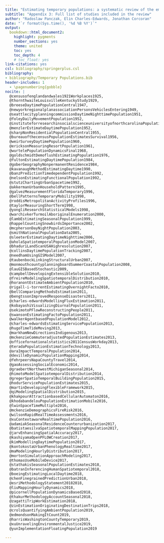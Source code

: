 ---
title: "Estimating temporary populations: a systematic review of the empirical literature"
subtitle: "Appendix 3: Full list of studies included in the review"
author: "Radoslaw Panczak, Elin Charles-Edwards, Jonathan Corcoran"
date: "`r format(Sys.time(), '%d %B %Y')`"
output:
  bookdown::html_document2:
    highlight: pygments
    number_sections: yes
    theme: united
    toc: yes
    toc_depth: 4
    # toc_float: yes
link-citations: yes
csl: bibliography/springerplus.csl
bibliography:
- bibliography/Temporary Populations.bib
header-includes: 1
  - \pagenumbering{gobble}
nocite: | 
  @censusofenglandandwales1921Workplaces1925, 
  @thornthwaiteLouisvilleKentuckyStudy1929,
  @breeseDaytimePopulationCentral1947,
  @newyorkregionalplanassociationPersonsVehiclesEntering1949,
  @seattlecityplanningcommissionDaytimeNighttimePopulation1951,
  @foleyDailyMovementPopulation1952,
  @instituteforresearchinsocialscienceuniversityofnorthcarolinaPopulationDistributionSpatial1952,
  @menzlerEstimateDaytimePopulation1952,
  @sharpNonResidentialPopulationCentral1955,
  @bureauofthecensusPopulationEstimatesSurvival1956,
  @weirSurveyDaytimePopulation1960,
  @ericksonMeasuringResortPopulation1961,
  @wurtelePopulationDynamicsFinal1968,
  @goldschmidtDemoflushEstimatingPopulation1976,
  @fultonEstimatingDaytimePopulation1984,
  @goberGeographyNonpermanentResidence1984,
  @kavanaughMethodEstimatingDaytime1990,
  @banzPredictionTimedependentPopulation1992,
  @nelsonEstimatingFunctionalPopulation1992,
  @stutzChartingUrbanSpacetime1992,
  @akkermanUrbanHouseholdPattern1995,
  @galvezMeasurementFloridaTemporary1996,
  @bellPatternsTemporaryMobility1998,
  @roddisMetropolitanActivityProfiles1996,
  @taylorMeasuringShortTerm1998,
  @yongliResearchStatisticalModels1998,
  @warchivkerTurmoilAboriginalEnumeration2000,
  @lambEstimatingSeasonalPopulation1999,
  @happelCountingSnowbirdsImportance2002,
  @mcphersonDayNightPopulation2003,
  @smithNationalPopulationData2005,
  @sleeterEstimatingDaytimeNighttime2006,
  @aholaSpatiotemporalPopulationModel2007,
  @bhaduriLandScanUSAHighresolution2007,
  @collinsDaytimePopulationTracking2007,
  @needhamUsingGISModel2007,
  @taubenbockLinkingStructuralUrban2007,
  @monmouthcountyplanningboardSummerCoastalPopulation2008,
  @lauGISBasedStochastic2009,
  @campbellDevelopingExtensibleSolution2010,
  @freireModelingSpatiotemporalDistribution2010,
  @horanontEstimateAmbientPopulation2010,
  @rigall-i-torrentEstimatingOvernightFacto2010,
  @bellComparingMethodsEstimation2011,
  @bengtssonImprovedResponseDisasters2011,
  @charles-edwardsModellingFluxEstimation2011,
  @kobayashiVisualizingDiurnalPopulation2011,
  @sekimotoPFlowReconstructingPeople2011,
  @swansonEstimatingFactoPopulation2011,
  @walkerAgentbasedPopulationModel2012,
  @charles-edwardsEstimatingServicePopulation2013,
  @hugoTimeTideMoving2013,
  @markhamNewDirectionsIndigenous2013,
  @mckenzieCommuteradjustedPopulationEstimates2013,
  @officefornationalstatistics2011CensusWorkday2013,
  @teradaPopulationEstimationTechnology2013,
  @araImpactTemporalPopulation2014,
  @devilleDynamicPopulationMapping2014,
  @fehrpeersNapaCountyTravel2014,
  @gaoAssessingSocialEconomic2014,
  @graebertNorthwestMichiganSeasonal2014,
  @himotoModelSpatiotemporalDistribution2014,
  @gregerSpatioTemporalBuildingPopulation2015,
  @hodurServicePopulationEstimates2015,
  @martinDevelopingFlexibleFramework2015,
  @qiModelingSpatialDistribution2015,
  @khakpourAttractionbasedCellularAutomaton2016,
  @khodabandelouPopulationEstimationMobile2016,
  @lwinSpaceTimeMultiple2016,
  @mckenzieDemographicsFireRisk2016,
  @wilsonRapidRealTimeAssessments2016,
  @xuContextawareRealtimePopulation2016,
  @adamiakSeasonalResidenceCounterurbanization2017,
  @batistaesilvaSpatiotemporalMappingPopulation2017,
  @jarvEnhancingSpatialAccuracy2017,
  @kashiyamaOpenPFLOWCreation2017,
  @kimModellingDaytimePopulation2017,
  @kontokostaUrbanPhenologyRealtime2017,
  @maModelingHourlyDistribution2017,
  @mortonSimulationApproachModeling2017,
  @thomasUseMobileDevice2017,
  @stathakisSeasonalPopulationEstimates2018,
  @batranInferencingHumanSpatiotemporal2018,
  @boeingEstimatingLocalDaytime2018,
  @chenFinegrainedPredictionUrban2018,
  @esriMethodologyStatement20182018,
  @liuMappingHourlyDynamics2018,
  @picornellPopulationDynamicsBased2018,
  @thakurMethodologyAccountSeasonal2018,
  @zagattiTripWorkEstimation2018,
  @zinEstimationOriginatingDestinationTrips2018,
  @crolsQuantifyingAmbientPopulation2019,
  @edmondsonMakingItCount2019,
  @harrisWashingtonCountyTemporary2019,
  @xuUnravelingEnvironmentalJustice2019,
  @yunImplementationFloatingPopulation2019
  
---

<div id="refs"></div>
